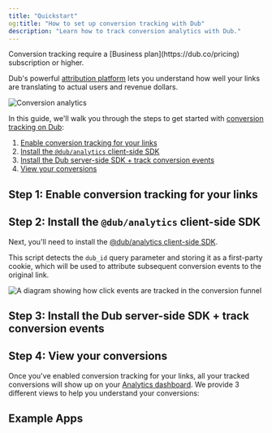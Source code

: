 ```yaml
---
title: "Quickstart"
og:title: "How to set up conversion tracking with Dub"
description: "Learn how to track conversion analytics with Dub."
---
```



<Note>
  Conversion tracking require a [Business plan](https://dub.co/pricing)
  subscription or higher.
</Note>

Dub's powerful [attribution platform](https://dub.co/analytics) lets you understand how well your links are translating to actual users and revenue dollars.

<Frame>
  <img
    src="https://assets.dub.co/blog/introducing-dub-conversions.webp"
    alt="Conversion analytics"
  />
</Frame>

In this guide, we'll walk you through the steps to get started with [conversion tracking on Dub](https://dub.co/help/article/dub-conversions):

1. [Enable conversion tracking for your links](#step-1%3A-enable-conversion-tracking-for-your-links)
2. [Install the `@dub/analytics` client-side SDK](#step-2-install-the-dub-analytics-client-side-sdk)
3. [Install the Dub server-side SDK + track conversion events](#step-3-install-the-dub-server-side-sdk-track-conversion-events)
4. [View your conversions](#step-4-view-your-conversions)

## Step 1: Enable conversion tracking for your links

<EnableConversionTracking />

## Step 2: Install the `@dub/analytics` client-side SDK

Next, you'll need to install the [@dub/analytics client-side SDK](/sdks/client-side/introduction).

This script detects the `dub_id` query parameter and storing it as a first-party cookie, which will be used to attribute subsequent conversion events to the original link.

<Frame>
  <img
    className="rounded-lg border border-gray-100"
    src="https://assets.dub.co/help/conversion-click-event.png"
    alt="A diagram showing how click events are tracked in the conversion funnel"
  />
</Frame>

<DubClientInstall />

<DubClientInstallVerify />

## Step 3: Install the Dub server-side SDK + track conversion events

<InstallServerSdksTrackConversions />

## Step 4: View your conversions

Once you've enabled conversion tracking for your links, all your tracked conversions will show up on your [Analytics dashboard](https://app.dub.co/analytics). We provide 3 different views to help you understand your conversions:

<ViewConversions />

## Example Apps

<DubConversionTrackingDemoApps />
